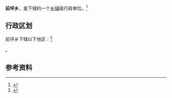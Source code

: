 {{中国乡级行政区|35/04/25/209/000}}

'''前坪乡'''，是{{PRC admin/fullname|35/04/25/209/000|3}}下辖的一个[[乡镇|乡镇]]级行政单位。<ref>{{PRC admin/ref sgc|{{PRC admin/parent|35/04/25/209/000}}}}</ref>

== 行政区划 ==

前坪乡下辖以下地区：<ref>{{PRC admin/ref sgc|35/04/25/209/000}}</ref>

{{PRC admin/children|35/04/25/209/000}}。

== 参考资料 ==

{{reflist}}

{{行政区划小作品}}
{{PRC admin/navcat|35/04/25/209/000}}